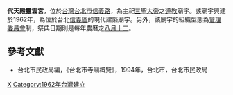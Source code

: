 '''代天殿靈雲宮'''，位於[[台灣|台灣]][[台北市|台北市]][[信義路|信義路]]，為主祀[[三聖大帝|三聖大帝]]之[[道教|道教]]廟宇。該廟宇興建於1962年，為位於台北[[信義區_(臺北市)|信義區]]的現代建築廟宇。另外，該廟宇的組織型態為[[管理委員會|管理委員會]]制，祭典日期則是每年農曆之[[八月十二|八月十二]]。
==參考文獻==
*台北市民政局編，《台北市寺廟概覽》，1994年，台北市，台北市民政局

[[Category:信義區廟宇_(臺北市)|X]]
[[Category:1962年台灣建立|Category:1962年台灣建立]]